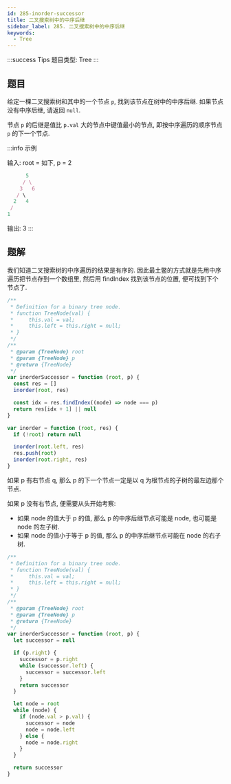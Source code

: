 ```yaml
---
id: 285-inorder-successor
title: 二叉搜索树中的中序后继
sidebar_label: 285. 二叉搜索树中的中序后继
keywords:
  - Tree
---
```


:::success Tips
题目类型: Tree
:::

## 题目

给定一棵二叉搜索树和其中的一个节点 `p`, 找到该节点在树中的中序后继. 如果节点没有中序后继, 请返回 `null`.

节点 `p` 的后继是值比 `p.val` 大的节点中键值最小的节点, 即按中序遍历的顺序节点 `p` 的下一个节点.

:::info 示例

输入: root = 如下, p = 2

```ts
      5
     / \
    3   6
   / \
  2   4
 /
1
```

输出: 3
:::

## 题解


<Tabs>
  <TabItem value="JavaScript - 菜鸡解法" label="JavaScript - 菜鸡解法" default>

我们知道二叉搜索树的中序遍历的结果是有序的. 因此最土鳖的方式就是先用中序遍历把节点存到一个数组里, 然后用 findIndex 找到该节点的位置, 便可找到下个节点了.

```ts
/**
 * Definition for a binary tree node.
 * function TreeNode(val) {
 *     this.val = val;
 *     this.left = this.right = null;
 * }
 */
/**
 * @param {TreeNode} root
 * @param {TreeNode} p
 * @return {TreeNode}
 */
var inorderSuccessor = function (root, p) {
  const res = []
  inorder(root, res)

  const idx = res.findIndex((node) => node === p)
  return res[idx + 1] || null
}

var inorder = function (root, res) {
  if (!root) return null

  inorder(root.left, res)
  res.push(root)
  inorder(root.right, res)
}
```

</TabItem>
<TabItem value="JavaScript - 利用 BST 的性质" label="JavaScript - 利用 BST 的性质">

如果 p 有右节点 q, 那么 p 的下一个节点一定是以 q 为根节点的子树的最左边那个节点.

如果 p 没有右节点, 便需要从头开始考察:

- 如果 node 的值大于 p 的值, 那么 p 的中序后继节点可能是 node, 也可能是 node 的左子树.
- 如果 node 的值小于等于 p 的值, 那么 p 的中序后继节点可能在 node 的右子树.

```ts
/**
 * Definition for a binary tree node.
 * function TreeNode(val) {
 *     this.val = val;
 *     this.left = this.right = null;
 * }
 */
/**
 * @param {TreeNode} root
 * @param {TreeNode} p
 * @return {TreeNode}
 */
var inorderSuccessor = function (root, p) {
  let successor = null

  if (p.right) {
    successor = p.right
    while (successor.left) {
      successor = successor.left
    }
    return successor
  }

  let node = root
  while (node) {
    if (node.val > p.val) {
      successor = node
      node = node.left
    } else {
      node = node.right
    }
  }

  return successor
}
```

</TabItem>
</Tabs>
